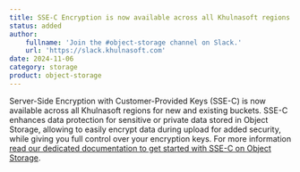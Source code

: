 ```yaml
---
title: SSE-C Encryption is now available across all Khulnasoft regions
status: added
author:
    fullname: 'Join the #object-storage channel on Slack.'
    url: 'https://slack.khulnasoft.com'
date: 2024-11-06
category: storage
product: object-storage
---
```


Server-Side Encryption with Customer-Provided Keys (SSE-C) is now available across all Khulnasoft regions for new and existing buckets. SSE-C enhances data protection for sensitive or private data stored in Object Storage, allowing to easily encrypt data during upload for added security, while giving you full control over your encryption keys.
For more information [read our dedicated documentation to get started with SSE-C on Object Storage](/storage/object/api-cli/enable-sse-c/).

